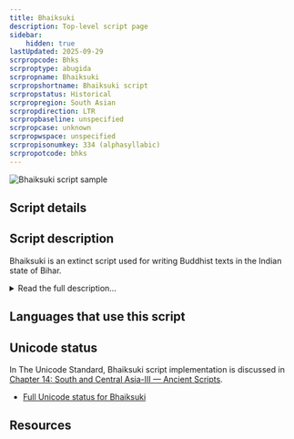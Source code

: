 ```yaml
---
title: Bhaiksuki
description: Top-level script page
sidebar:
    hidden: true
lastUpdated: 2025-09-29
scrpropcode: Bhks
scrproptype: abugida
scrpropname: Bhaiksuki
scrpropshortname: Bhaiksuki script
scrpropstatus: Historical
scrpropregion: South Asian
scrpropdirection: LTR
scrpropbaseline: unspecified
scrpropcase: unknown
scrpropwspace: unspecified
scrpropisonumkey: 334 (alphasyllabic)
scrpropotcode: bhks
---
```



![Bhaiksuki script sample](../images/bhks-sample.png "&quot;Bhaiksuki&quot; in Bhaiksuki script")

## Script details

<ScriptDetails />

## Script description

Bhaiksuki is an extinct script used for writing Buddhist texts in the Indian state of Bihar.

<details>
<summary>Read the full description...</summary>It is also known as the Arrow-Headed script due to the shape of the letters, many of which are capped with one or more triangular “arrows”. Little is known about this script, but the [Arrow-Headed Script Project](https://www.uni-marburg.de/de/fb10/iksl/faecher/indologie/forschung/drittmittelprojekte/arrow-headed-script) at Philipps-Universität Marburg, Germany is working to change that.
</details>

## Languages that use this script

<WsList script='Bhks' wsMax='5' />

## Unicode status

In The Unicode Standard, Bhaiksuki script implementation is discussed in [Chapter 14: South and Central Asia-III — Ancient Scripts](https://www.unicode.org/versions/latest/core-spec/chapter-14/#G40424).

- [Full Unicode status for Bhaiksuki](/scrlang/unicode/bhks-unicode)



## Resources

<ScriptResources detailSummary='seemore' />

